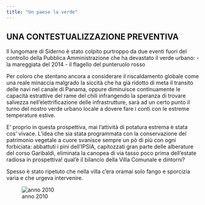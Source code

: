 ```yaml
---
title: "Un paese la verde"
---
```


## UNA CONTESTUALIZZAZIONE PREVENTIVA

Il lungomare di Siderno è stato colpito purtroppo da due eventi fuori del controllo della Pubblica Amministrazione che ha devastato il verde urbano:
- la mareggiata del 2014
- il flagello del punteruolo rosso

Per coloro che stentano ancora a considerare il riscaldamento globale come una reale minaccia malgrado la siccità che ha già ridotto di meta il transito delle navi nel canale di Panama, oppure diminuisce continuamente le capacità estrattive del rame del chili infrangendo la speranza di trovare salvezza nell'elettrificazione delle infrastrutture, sarà ad un certo punto il turno del nostro verde urbano locale a dovere fare i conti con le estreme temperature estive. 

E' proprio in questa prospettiva, mai l'attività di potatura estrema è stata cos' vivace. L'idea che sia stata programmata con la conservazione del patrimonio vegetale a cuore svanisce sempre un pò di più con ogni forbiciata: abbattuti i pini dell'IPSIA, capitozzati gran parte delle alberature del corso Garibaldi, eliminata la canopea di via tasso poco prima dell'estate radiosa in prospettiva! qual'è il bilancio della Villa Comunale e dintorni?

Spesso è stato ripetuto che nella villa c'era oramai solo fango e sporcizia varia e che urgeva intervenire. 



![anno 2010](/assets/img/VCS-2010.jpg)